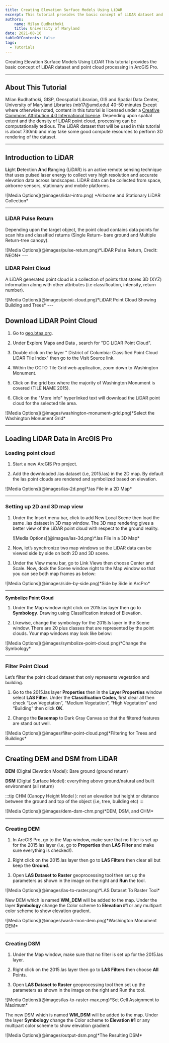 ```yaml
---
title: Creating Elevation Surface Models Using LiDAR 
excerpt: This tutorial provides the basic concept of LiDAR dataset and point cloud processing in ArcGIS Pro. Depending upon spatial extent and the density of LiDAR point cloud, processing can be computationally tedious. The LiDAR dataset that will be used in this tutorial is about 730mb and may take some good compute resources to perform 3D rendering of the dataset.
authors:
    name: Milan Budhathoki
    title: University of Maryland
date: 2021-08-16
tableOfContents: false
tags:
  - Tutorials
---
```



<Slideshow>

<CoverSlide>
  <span slot="title">Creating Elevation Surface Models Using LiDAR </span>
  <span slot="subtitle">This tutorial provides the basic concept of LiDAR dataset and point cloud processing in ArcGIS Pro. </span>
</CoverSlide>

---

## About This Tutorial

<MetadataBlock>
  <Fragment slot="author">
  Milan Budhathoki, GISP, Geospatial Librarian, GIS and Spatial Data Center, University of Maryland Libraries (mb17@umd.edu)
  </Fragment>
  <Fragment slot="time">
  40-50 minutes
  </Fragment>
  <Fragment slot="license">
    Except where otherwise noted, content in this tutorial is licensed under a <a href="https://creativecommons.org/licenses/by/4.0/">Creative Commons Attribution 4.0 International license</a>.
  </Fragment>
 Depending upon spatial extent and the density of LiDAR point cloud, processing can be computationally tedious. The LiDAR dataset that will be used in this tutorial is about 730mb and may take some good compute resources to perform 3D rendering of the dataset.
</MetadataBlock>

---

## Introduction to LiDAR

**Li**ght **D**etection **A**nd **R**anging (LiDAR) is an active remote sensing technique that uses pulsed laser energy to collect very high resolution and accurate elevation data across landscapes. LiDAR data can be collected from space, airborne sensors, stationary and mobile platforms.

<CenterLayout>
![Media Options](@images/lidar-intro.png)
*Airborne and Stationary LiDAR Collection*
</CenterLayout>

---

### LiDAR Pulse Return

Depending upon the target object, the point cloud contains data points for scan hits and classified returns (Single Return- bare ground and Multiple Return-tree canopy).

<CenterLayout>
![Media Options](@images/pulse-return.png)*LiDAR Pulse Return, Credit: NEON*
</CenterLayout>
---

### LiDAR Point Cloud

A LiDAR generated point cloud is a collection of points that stores 3D (XYZ) information along with other attributes (i.e classification, intensity, return number).

<CenterLayout>
![Media Options](@images/point-cloud.png)*LiDAR Point Cloud Showing Building and Trees*
</CenterLayout>
---

## Download LiDAR Point Cloud

<Steps>

1.  Go to [geo.btaa.org](https://geo.btaa.org).

2.  Under Explore Maps and Data , search for "DC LiDAR Point Cloud".

3.  Double click on the layer " District of Columbia: Classified Point Cloud LiDAR Tile Index" then go to the Visit Source link.

4.  Within the OCTO Tile Grid web application, zoom down to Washington Monument.

5.  Click on the grid box where the majority of Washington Monument is covered (TILE NAME 2015).

6.  Click on the "More info" hyperlinked text will download the LiDAR point cloud for the selected tile area.

</Steps>

<CenterLayout>
![Media Options](@images/washington-monument-grid.png)*Select the Washington Monument Grid*
</CenterLayout>

---

## Loading LiDAR Data in ArcGIS Pro

### Loading point cloud

<Steps>

1.  Start a new ArcGIS Pro project.

2.  Add the downloaded .las dataset (i.e, 2015.las) in the 2D map. By default the las point clouds are rendered and symbolized based on elevation.

</Steps>

<CenterLayout>
![Media Options](@images/las-2d.png)*.las File in a 2D Map*
</CenterLayout>

---

### Setting up 2D and 3D map view

<Steps>

1. Under the Insert menu bar, click to add New Local Scene then load the same .las dataset in 3D map window. The 3D map rendering gives a better view of the LiDAR point cloud with respect to the ground reality.

    <CenterLayout>
    ![Media Options](@images/las-3d.png)*.las File in a 3D Map*
    </CenterLayout>

2. Now, let’s synchronize two map windows so the LiDAR data can be viewed side by side on both 2D and 3D scene.

3.	Under the View menu bar,  go to Link Views then choose 
Center and Scale. Now, dock the Scene window right to the Map
 window so that you can see both map frames as below:

 </Steps>

<CenterLayout>
![Media Options](@images/side-by-side.png)*Side by Side in ArcPro*
</CenterLayout>



---

**Symbolize Point Cloud**

<Steps>

1. Under the Map window right click on 2015.las layer then go to **Symbology**. Drawing using Classification instead of Elevation.

2. Likewise, change the symbology for the 2015.ls layer in the Scene window. There are 20 plus classes that are represented by the point clouds. Your map windows may look like below:

</Steps>

<CenterLayout>
![Media Options](@images/symbolize-point-cloud.png)*Change the Symbology*
</CenterLayout>


---

### Filter Point Cloud

Let’s filter the point cloud dataset that only represents vegetation and building.

<Steps>

1. Go to the 2015.las layer **Properties** then in the **Layer Properties** window select **LAS Filter**. Under the **Classification Codes**, first clear all then check  “Low Vegetation”, “Medium Vegetation”, “High Vegetation” and “Building” then click **OK**.

2. Change the **Basemap** to Dark Gray Canvas so that the filtered features are stand out well.

</Steps>

<CenterLayout>
![Media Options](@images/filter-point-cloud.png)*Filtering for Trees and Buildings*
</CenterLayout>

---

## Creating DEM and DSM from LiDAR

**DEM** (Digital Elevation Model): Bare ground (ground return)

**DSM** (Digital Surface Model): everything above ground/natural and built environment (all return)

:::tip
CHM (Canopy Height Model ): not an elevation but height or distance between the ground and top of the object (i.e, tree, building etc)
:::

<CenterLayout>
![Media Options](@images/dem-dsm-chm.png)*DEM, DSM, and CHM*
</CenterLayout>

---

### Creating DEM

<Steps>

1. In ArcGIS Pro, go to the Map window, make sure that no filter is set up for the 2015.las layer (i.e, go to **Properties** then **LAS Filter** and make sure everything is checked!).

2. Right click on the 2015.las layer then go to **LAS Filters** then clear all but keep the **Ground**.

3. Open **LAS Dataset to Raster** geoprocessing tool then set up the parameters as shown in the image on the right and **Run** the tool.

</Steps>

<CenterLayout>
![Media Options](@images/las-to-raster.png)*LAS Dataset To Raster Tool*
</CenterLayout>

New DEM which is named **WM_DEM** will be added to the map. Under the layer **Symbology** change the Color scheme to **Elevation #1** or any multipart color scheme to show elevation gradient. 

<CenterLayout>
![Media Options](@images/wash-mon-dem.png)*Washington Monument DEM*
</CenterLayout>

---

### Creating DSM

<Steps>

1. Under the Map window, make sure that no filter is set up for the 2015.las layer.

2. Right click on the 2015.las layer then go to **LAS Filters** then choose **All** Points.

3. Open **LAS Dataset to Raster** geoprocessing tool then set up the parameters as shown in the image on the right and Run the tool.

</Steps>

<CenterLayout>
![Media Options](@images/las-to-raster-max.png)*Set Cell Assignment to Maximum*
</CenterLayout>

The new DSM which is named **WM_DSM** will be added to the map. Under the layer **Symbology** change the Color scheme to **Elevation #1** or any multipart color scheme to show elevation gradient. 

<CenterLayout>
![Media Options](@images/output-dsm.png)*The Resulting DSM*
</CenterLayout>

</Slideshow>